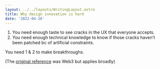 ```yaml
---
layout: ../../layouts/WritingLayout.astro
title: Why design innovation is hard
date: '2022-04-26'
---
```


1. You need enough taste to see cracks in the UX that everyone accepts. 
2. You need enough technical knowledge to know if those cracks haven’t been patched bc of artificial constraints.

You need 1 & 2 to make breakthroughs.

(The [original reference](https://x.com/maxoulos/status/1519150656552067077) was Web3 but applies broadly)